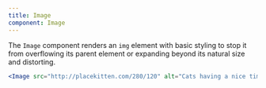 ```yaml
---
title: Image
component: Image
---
```


The `Image` component renders an `img` element with basic styling to stop it from overflowing its parent element or expanding beyond its natural size and distorting.

```jsx
<Image src="http://placekitten.com/280/120" alt="Cats having a nice time" />
```
